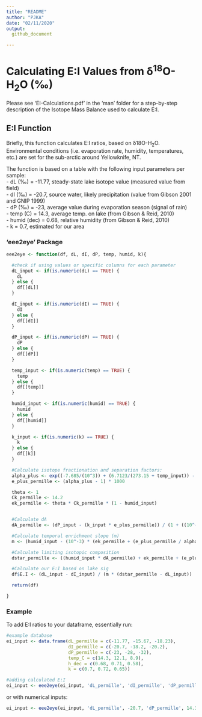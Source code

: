```yaml
---
title: "README"
author: "PJKA"
date: "02/11/2020"
output: 
  github_document

---
```

# Calculating E:I Values from δ^18^O-H~2~O (‰)

Please see 'EI-Calculations.pdf' in the 'man' folder for a step-by-step description of the Isotope Mass Balance used to calculate E:I.

## E:I Function  

Briefly, this function calculates E:I ratios, based on δ18O-H~2~O. Environmental conditions (i.e. evaporation rate, humidity, temperatures, etc.) are set for the sub-arctic around Yellowknife, NT.

The function is based on a table with the following input parameters per sample:  
- dL (‰) = -11.77, steady-state lake isotope value (measured value from field)  
- dI (‰) = -20.7, source water, likely precipitation (value from Gibson 2001 and GNIP 1999)  
- dP (‰) = -23, average value during evaporation season (signal of rain)  
- temp (C) = 14.3, average temp. on lake (from Gibson & Reid, 2010)  
- humid (dec) = 0.68, relative humidity (from Gibson & Reid, 2010)  
- k = 0.7, estimated for our area

### 'eee2eye' Package
```r
eee2eye <- function(df, dL, dI, dP, temp, humid, k){

  #check if using values or specific columns for each parameter
  dL_input <- if(is.numeric(dL) == TRUE) {
    dL
  } else {
    df[[dL]]
  }

  dI_input <- if(is.numeric(dI) == TRUE) {
    dI
  } else {
    df[[dI]]
  }

  dP_input <- if(is.numeric(dP) == TRUE) {
    dP
  } else {
    df[[dP]]
  }

  temp_input <- if(is.numeric(temp) == TRUE) {
    temp
  } else {
    df[[temp]]
  }

  humid_input <- if(is.numeric(humid) == TRUE) {
    humid
  } else {
    df[[humid]]
  }

  k_input <- if(is.numeric(k) == TRUE) {
    k
  } else {
    df[[k]]
  }

  #Calculate isotope fractionation and separation factors:
  alpha_plus <- exp((-7.685/(10^3)) + (6.7123/(273.15 + temp_input)) - (1666.4/((273.15 + temp_input)^2)) + (350410/((273.15 + temp_input)^3)))
  e_plus_permille <- (alpha_plus - 1) * 1000

  theta <- 1
  Ck_permille <- 14.2
  ek_permille <- theta * Ck_permille * (1 - humid_input)


  #Calculate dA
  dA_permille <- (dP_input - (k_input * e_plus_permille)) / (1 + ((10^-3) * k_input * e_plus_permille))

  #Calculate temporal enrichment slope (m)
  m <- (humid_input - (10^-3) * (ek_permille + (e_plus_permille / alpha_plus))) / (1 - humid_input + ((10^-3) * ek_permille))

  #Calculate limiting isotopic composition
  dstar_permille <- ((humid_input * dA_permille) + ek_permille + (e_plus_permille/alpha_plus)) / (humid_input - ((10^-3) * (ek_permille + (e_plus_permille/alpha_plus))))

  #Calculate our E:I based on lake sig
  df$E.I <- (dL_input - dI_input) / (m * (dstar_permille - dL_input))

  return(df)

}
```

### Example
To add E:I ratios to your dataframe, essentially run:
```r
#example database
ei_input <- data.frame(dL_permille = c(-11.77, -15.67, -18.23),
                       dI_permille = c(-20.7, -18.2, -20.2),
                       dP_permille = c(-23, -28, -32), 
                       temp_C = c(14.3, 12.1, 8.9), 
                       h_dec = c(0.68, 0.71, 0.58), 
                       k = c(0.7, 0.72, 0.65))

#adding calculated E:I
ei_input <- eee2eye(ei_input, 'dL_permille', 'dI_permille', 'dP_permille', 'temp_C', 'h_dec', 'k')

```
or with numerical inputs:
```r
ei_input <- eee2eye(ei_input, 'dL_permille', -20.7, 'dP_permille', 14.3, 0.68, 0.7)
```
